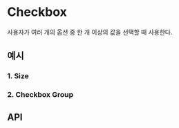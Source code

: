 
<Meta of={CheckboxStories} component={Checkbox} />

# Checkbox

사용자가 여러 개의 옵션 중 한 개 이상의 값을 선택할 때 사용한다.

## 예시

### 1. Size

<Canvas of={CheckboxStories.SizesOfCheckbox} />

### 2. Checkbox Group

<Canvas of={CheckboxStories.GroupOfCheckbox} />

## API

<ArgTypes of={CheckboxStories} />
